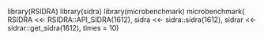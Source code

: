 library(RSIDRA)
library(sidra)
library(microbenchmark)
microbenchmark(
  RSIDRA <<- RSIDRA::API_SIDRA(1612),
  sidra <<- sidra::sidra(1612),
  sidrar <<- sidrar::get_sidra(1612),
  times = 10)

